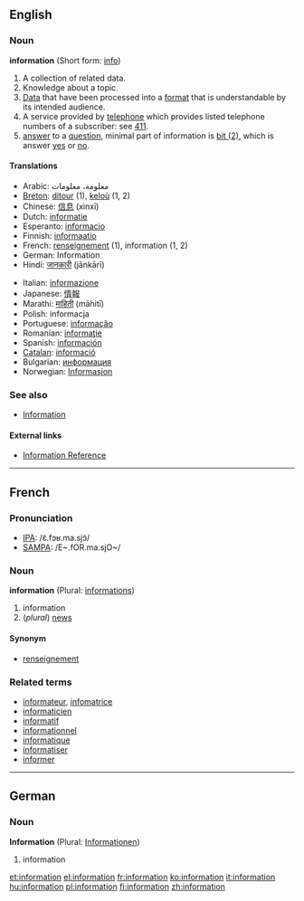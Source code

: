 ==English==

{{rank|force|character|taking|466|information|seem|book|story}}

===Noun===
'''information''' {{uncountable}} (Short form: [[info]])

# A collection of related data.
# Knowledge about a topic.
# [[Data]] that have been processed into a [[format]] that is understandable by its intended audience.
# A service provided by [[telephone]] which provides listed telephone numbers of a subscriber: see [[411]].
# [[answer]] to a [[question]], minimal part of information is [[Bit#bit_.282.29|bit (2)]], which is answer [[yes]] or [[no]].

====Translations====
{{top}}
*Arabic: معلومة، معلومات
*[[Breton]]: [[ditour]] {{m}} (1), [[keloù]] {{m}} (1, 2)
*Chinese: [[信息]] (xìnxī)
*Dutch: [[informatie]] {{f}}
*Esperanto: [[informacio]]
*Finnish: [[informaatio]]
*French: [[renseignement]] {{m}} (1), information {{f}} (1, 2)
*German: Information {{f}}
*Hindi: [[जानकारी]] (jānkārī)
{{mid}}
*Italian: [[informazione]]
*Japanese: [[情報]]
*Marathi: [[माहिती]] (māhitī)
*Polish: informacja {{f}}
*Portuguese: [[informação]] {{f}}
*Romanian: [[informaţie]] {{f}}
*Spanish: [[información]] {{f}}
*[[Catalan]]: [[informació]] {{f}}
*Bulgarian: [[информация]] {{f}}
*Norwegian: [[Informasjon]]
{{bottom}}

===See also===
*[[Information]]

====External links====
*[http://www.referencenter.com Information Reference]

----

==French==

===Pronunciation===
*[[w:IPA|IPA]]: /ɛ̃.fɔʁ.ma.sjɔ̃/
*[[w:SAMPA|SAMPA]]: /E~.fOR.ma.sjO~/

===Noun===
'''information''' {{f}} (Plural: [[informations]])

# information
# (''plural'') [[news]]

====Synonym====
*[[renseignement]]

===Related terms===
*[[informateur]], [[infomatrice]]
*[[informaticien]]
*[[informatif]]
*[[informationnel]]
*[[informatique]]
*[[informatiser]]
*[[informer]]

----
==German==
===Noun===
'''Information''' {{f}} (Plural: [[Informationen]])

# information

[[et:information]]
[[el:information]]
[[fr:information]]
[[ko:information]]
[[it:information]]
[[hu:information]]
[[pl:information]]
[[fi:information]]
[[zh:information]]
